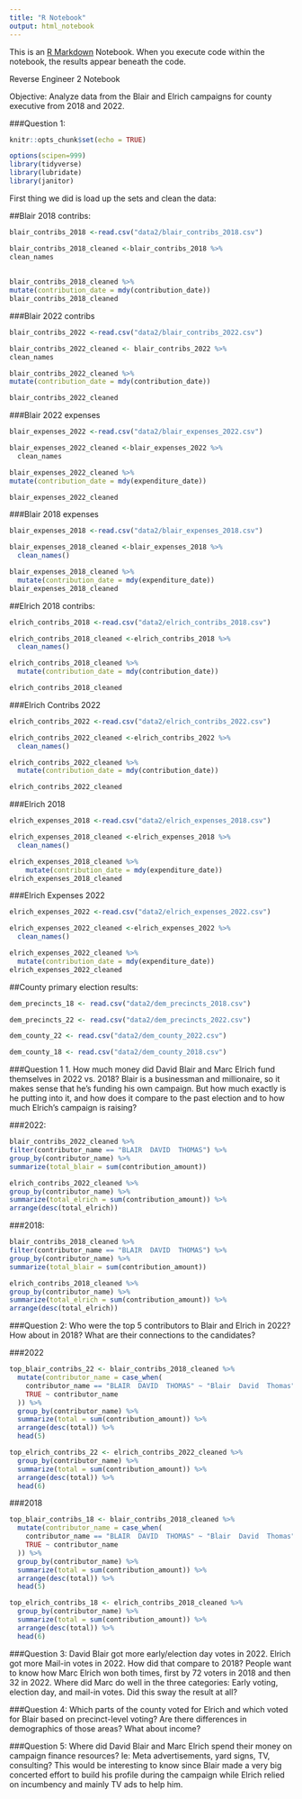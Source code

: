 ```yaml
---
title: "R Notebook"
output: html_notebook
---
```


This is an [R Markdown](http://rmarkdown.rstudio.com) Notebook. When you execute code within the notebook, the results appear beneath the code. 


Reverse Engineer 2 Notebook

Objective: Analyze data from the Blair and Elrich campaigns for county executive from 2018 and 2022.

###Question 1:

```r
knitr::opts_chunk$set(echo = TRUE)
```


```r
options(scipen=999)
library(tidyverse)
library(lubridate)
library(janitor)

```



First thing we did is load up the sets and clean the data:

##Blair 2018 contribs:

```r
blair_contribs_2018 <-read.csv("data2/blair_contribs_2018.csv")
```

```r
blair_contribs_2018_cleaned <-blair_contribs_2018 %>% 
clean_names  
  
  
blair_contribs_2018_cleaned %>%   
mutate(contribution_date = mdy(contribution_date)) 
blair_contribs_2018_cleaned
```


###Blair 2022 contribs

```r
blair_contribs_2022 <-read.csv("data2/blair_contribs_2022.csv")
```

```r
blair_contribs_2022_cleaned <- blair_contribs_2022 %>% 
clean_names 
```  
  
```r
blair_contribs_2022_cleaned %>% 
mutate(contribution_date = mdy(contribution_date)) 

blair_contribs_2022_cleaned
```

###Blair 2022 expenses

```r
blair_expenses_2022 <-read.csv("data2/blair_expenses_2022.csv")
```

```r
blair_expenses_2022_cleaned <-blair_expenses_2022 %>% 
  clean_names 
```

```r
blair_expenses_2022_cleaned %>% 
mutate(contribution_date = mdy(expenditure_date)) 

blair_expenses_2022_cleaned
```

###Blair 2018 expenses


```r
blair_expenses_2018 <-read.csv("data2/blair_expenses_2018.csv")
```

```r
blair_expenses_2018_cleaned <-blair_expenses_2018 %>% 
  clean_names()
```

```r
blair_expenses_2018_cleaned %>% 
  mutate(contribution_date = mdy(expenditure_date)) 
blair_expenses_2018_cleaned 
```

##Elrich 2018 contribs:

```r
elrich_contribs_2018 <-read.csv("data2/elrich_contribs_2018.csv")
```

```r
elrich_contribs_2018_cleaned <-elrich_contribs_2018 %>% 
  clean_names()
```

```r
elrich_contribs_2018_cleaned %>% 
  mutate(contribution_date = mdy(contribution_date)) 

elrich_contribs_2018_cleaned
```

###Elrich Contribs 2022

```r
elrich_contribs_2022 <-read.csv("data2/elrich_contribs_2022.csv")
```

```r
elrich_contribs_2022_cleaned <-elrich_contribs_2022 %>%
  clean_names()
```

```r
elrich_contribs_2022_cleaned %>% 
  mutate(contribution_date = mdy(contribution_date)) 

elrich_contribs_2022_cleaned
```

###Elrich 2018

```r
elrich_expenses_2018 <-read.csv("data2/elrich_expenses_2018.csv")
```

```r
elrich_expenses_2018_cleaned <-elrich_expenses_2018 %>% 
  clean_names()
```

```r
elrich_expenses_2018_cleaned %>% 
    mutate(contribution_date = mdy(expenditure_date)) 
elrich_expenses_2018_cleaned
```
###Elrich Expenses 2022

```r
elrich_expenses_2022 <-read.csv("data2/elrich_expenses_2022.csv")
```

```r
elrich_expenses_2022_cleaned <-elrich_expenses_2022 %>% 
  clean_names()
```

```r
elrich_expenses_2022_cleaned %>% 
  mutate(contribution_date = mdy(expenditure_date)) 
elrich_expenses_2022_cleaned
```


##County primary election results:



```r
dem_precincts_18 <- read.csv("data2/dem_precincts_2018.csv")
```

```r
dem_precincts_22 <- read.csv("data2/dem_precincts_2022.csv")
```





```r
dem_county_22 <- read.csv("data2/dem_county_2022.csv")
```

```r
dem_county_18 <- read.csv("data2/dem_county_2018.csv")
```




###Question 1 1. How much money did David Blair and Marc Elrich fund themselves in 2022 vs. 2018? Blair is a businessman and millionaire, so it makes sense that he’s funding his own campaign. But how much exactly is he putting into it, and how does it compare to the past election and to how much Elrich’s campaign is raising?

###2022:

```r
blair_contribs_2022_cleaned %>%
filter(contributor_name == "BLAIR  DAVID  THOMAS") %>%
group_by(contributor_name) %>%
summarize(total_blair = sum(contribution_amount))
```

```r
elrich_contribs_2022_cleaned %>%
group_by(contributor_name) %>%
summarize(total_elrich = sum(contribution_amount)) %>%
arrange(desc(total_elrich))
```
###2018:

```r
blair_contribs_2018_cleaned %>%
filter(contributor_name == "BLAIR  DAVID  THOMAS") %>%
group_by(contributor_name) %>%
summarize(total_blair = sum(contribution_amount))
```
```r
elrich_contribs_2018_cleaned %>%
group_by(contributor_name) %>%
summarize(total_elrich = sum(contribution_amount)) %>%
arrange(desc(total_elrich))
```
 
###Question 2: Who were the top 5 contributors to Blair and Elrich in 2022? How about in 2018? What are their connections to the candidates?


###2022
```r
top_blair_contribs_22 <- blair_contribs_2018_cleaned %>%
  mutate(contributor_name = case_when(
    contributor_name == "BLAIR  DAVID  THOMAS" ~ "Blair  David  Thomas",
    TRUE ~ contributor_name
  )) %>%
  group_by(contributor_name) %>%
  summarize(total = sum(contribution_amount)) %>%
  arrange(desc(total)) %>%
  head(5)
```

```r
top_elrich_contribs_22 <- elrich_contribs_2022_cleaned %>%
  group_by(contributor_name) %>%
  summarize(total = sum(contribution_amount)) %>%
  arrange(desc(total)) %>%
  head(6)
```

###2018

```r
top_blair_contribs_18 <- blair_contribs_2018_cleaned %>%
  mutate(contributor_name = case_when(
    contributor_name == "BLAIR  DAVID  THOMAS" ~ "Blair  David  Thomas",
    TRUE ~ contributor_name
  )) %>%
  group_by(contributor_name) %>%
  summarize(total = sum(contribution_amount)) %>%
  arrange(desc(total)) %>%
  head(5)
```

```r
top_elrich_contribs_18 <- elrich_contribs_2018_cleaned %>%
  group_by(contributor_name) %>%
  summarize(total = sum(contribution_amount)) %>%
  arrange(desc(total)) %>%
  head(6)
```

###Question 3: David Blair got more early/election day votes in 2022. Elrich got more Mail-in votes in 2022. How did that compare to 2018? People want to know how Marc Elrich won both times, first by 72 voters in 2018 and then 32 in 2022. Where did Marc do well in the three categories: Early voting, election day, and mail-in votes. Did this sway the result at all?




###Question 4: Which parts of the county voted for Elrich and which voted for Blair based on precinct-level voting? Are there differences in demographics of those areas? What about income? 


###Question 5: Where did David Blair and Marc Elrich spend their money on campaign finance resources? Ie: Meta advertisements, yard signs, TV, consulting? This would be interesting to know since Blair made a very big concerted effort to build his profile during the campaign while Elrich relied on incumbency and mainly TV ads to help him. 



